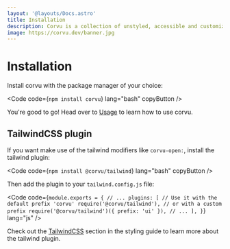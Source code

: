 ```yaml
---
layout: '@layouts/Docs.astro'
title: Installation
description: Corvu is a collection of unstyled, accessible and customizable UI primitives for SolidJS
image: https://corvu.dev/banner.jpg
---
```


# Installation
Install corvu with the package manager of your choice:

<Code code={`
npm install corvu
`} lang="bash" copyButton />

You're good to go! Head over to [Usage](/docs/state/) to learn how to use corvu.

## TailwindCSS plugin
If you want make use of the tailwind modifiers like `corvu-open:`, install the tailwind plugin:

<Code code={`
npm install @corvu/tailwind
`} lang="bash" copyButton />

Then add the plugin to your `tailwind.config.js` file:

<Code code={`
module.exports = {
  // ...
  plugins: [
    // Use it with the default prefix 'corvu'
    require('@corvu/tailwind'),
    // or with a custom prefix
    require('@corvu/tailwind')({ prefix: 'ui' }),
    // ...
  ],
}
`} lang="js" />

Check out the [TailwindCSS](/docs/styling/#tailwindcss-plugin) section in the styling guide to learn more about the tailwind plugin.
